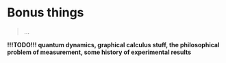 # Bonus things

> ...

**!!!TODO!!! quantum dynamics, graphical calculus stuff, the philosophical problem of measurement, some history of experimental results**



